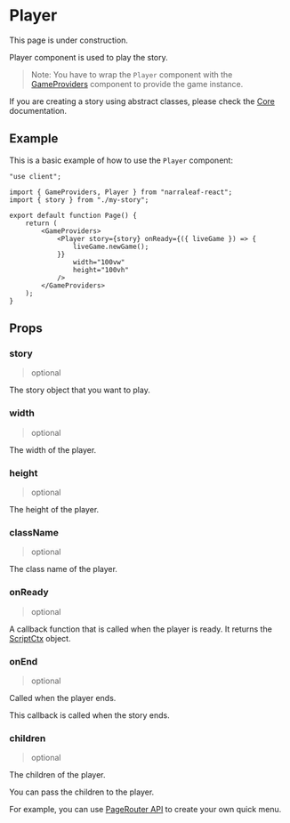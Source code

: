 
# Player

<Callout type="warning" emoji="⚠️">
    This page is under construction.
</Callout>

Player component is used to play the story. 

> Note: You have to wrap the `Player` component with the [GameProviders](./game-providers) component to provide the game instance.

If you are creating a story using abstract classes, please check the [Core](/documentation/core) documentation.

## Example

This is a basic example of how to use the `Player` component:

```tsx
"use client";

import { GameProviders, Player } from "narraleaf-react";
import { story } from "./my-story";

export default function Page() {
    return (
        <GameProviders>
            <Player story={story} onReady={({ liveGame }) => {
                liveGame.newGame();
            }}
                width="100vw"
                height="100vh"
            />
        </GameProviders>
    );
}
```

## Props

### story

> optional

The story object that you want to play.

### width

> optional

The width of the player.

### height

> optional

The height of the player.

### className

> optional

The class name of the player.

### onReady

> optional

A callback function that is called when the player is ready. It returns the [ScriptCtx](../core/types/ScriptCtx) object.

### onEnd

> optional

Called when the player ends.

This callback is called when the story ends.

### children

> optional

The children of the player.

You can pass the children to the player.

For example, you can use [PageRouter API](./page-router) to create your own quick menu. 
